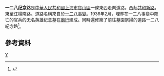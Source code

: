 '''一二八纪念路'''是[[中華人民共和國|中華人民共和國]][[上海市|上海市]][[宝山区_(上海市)|寶山區]]一條東西走向道路，西起[[共和新路|共和新路]]，東至江楊南路。道路名稱來自於[[一二八事變|一二八事變]]。1936年2月，埋葬在一二八事變中陣亡的官兵的无名英雄纪念墓在[[廟行|廟行]]建成。同時還修築了前往墓園祭掃的道路一二八紀念路<ref>{{cite news |title=抗战烈士与上海路名（朱少伟） |url=http://www.shtong.gov.cn/dfz_web/DFZ/Info?idnode=88807&tableName=userobject1a&id=138691 |publisher=上海市地方志辦公室}}</ref>。

== 參考資料 ==
{{Reflist|2}}

[[Category:上海道路|Y]]